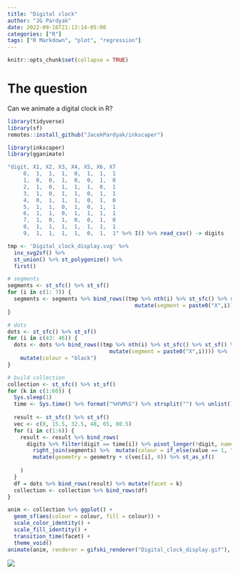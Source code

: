 ```yaml
---
title: "Digital clock"
author: "JG Pardyak"
date: 2022-09-16T21:13:14-05:00
categories: ["R"]
tags: ["R Markdown", "plot", "regression"]
---
```


```r
knitr::opts_chunk$set(collapse = TRUE)
```

# The question

Can we animate a digital clock in R?

```r
library(tidyverse)
library(sf)
remotes::install_github("JacekPardyak/inkscaper")

library(inkscaper)
library(gganimate)

"digit, X1, X2, X3, X4, X5, X6, X7
     0,  1,  1,  1,  0,  1,  1,  1
     1,  0,  0,  1,  0,  0,  1,  0
     2,  1,  0,  1,  1,  1,  0,  1
     3,  1,  0,  1,  1,  0,  1,  1
     4,  0,  1,  1,  1,  0,  1,  0
     5,  1,  1,  0,  1,  0,  1,  1
     6,  1,  1,  0,  1,  1,  1,  1
     7,  1,  0,  1,  0,  0,  1,  0
     8,  1,  1,  1,  1,  1,  1,  1
     9,  1,  1,  1,  1,  0,  1,  1" %>% I() %>% read_csv() -> digits

tmp <- 'Digital_clock_display.svg' %>% 
  inx_svg2sf() %>%
  st_union() %>% st_polygonize() %>%
  first()

# segments
segments <- st_sfc() %>% st_sf()
for (i in c(1: 7)) {
  segments <- segments %>% bind_rows((tmp %>% nth(i) %>% st_sfc() %>% st_sf() %>% 
                                        mutate(segment = paste0("X",i))))
}

# dots
dots <- st_sfc() %>% st_sf()
for (i in c(43: 46)) {
  dots <- dots %>% bind_rows((tmp %>% nth(i) %>% st_sfc() %>% st_sf() %>% 
                                mutate(segment = paste0("X",i)))) %>%
    mutate(colour = "black")
}

# build collection
collection <- st_sfc() %>% st_sf()
for (k in c(1:60)) {
  Sys.sleep(1)
  time <- Sys.time() %>% format("%H%M%S") %>% strsplit("") %>% unlist()
  
  result <- st_sfc() %>% st_sf()
  vec <- c(0, 15.5, 32.5, 48, 65, 80.5)
  for (i in c(1:6)) {
    result <- result %>% bind_rows(
      digits %>% filter(digit == time[i]) %>% pivot_longer(!digit, names_to = 'segment') %>% 
        right_join(segments) %>%  mutate(colour = if_else(value == 1, "black", "white")) %>% 
        mutate(geometry = geometry + c(vec[i], 0)) %>% st_as_sf()
      
    )
  }
  df = dots %>% bind_rows(result) %>% mutate(facet = k)
  collection <- collection %>% bind_rows(df)
}

anim <- collection %>% ggplot() +
  geom_sf(aes(colour = colour, fill = colour)) +
  scale_color_identity() +
  scale_fill_identity() +
  transition_time(facet) + 
  theme_void()
animate(anim, renderer = gifski_renderer("Digital_clock_display.gif"), fps = 1, duration = 60)

```


![](Digital_clock_display.gif)
